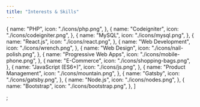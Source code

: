 ```yaml
---
title: "Interests & Skills"
---
```


  {
    name: "PHP",
    icon: "./icons/php.png",
  },
  {
    name: "Codeigniter",
    icon: "./icons/codeigniter.png",
  },
  {
    name: "MySQL",
    icon: "./icons/mysql.png",
  },
  {
    name: "React.js",
    icon: "./icons/react.png",
  },
  {
    name: "Web Development",
    icon: "./icons/wrench.png",
  },
  {
    name: "Web Design",
    icon: "./icons/nail-polish.png",
  },
  {
    name: "Progressive Web Apps",
    icon: "./icons/mobile-phone.png",
  },
  {
    name: "E-Commerce",
    icon: "./icons/shopping-bags.png",
  },
  {
    name: "JavaScript (ES6+)",
    icon: "./icons/js.png",
  },
  {
    name: "Product Management",
    icon: "./icons/mountain.png",
  },
  {
    name: "Gatsby",
    icon: "./icons/gatsby.png",
  },
  {
    name: "Node.js",
    icon: "./icons/nodes.png",
  },
  {
    name: "Bootstrap",
    icon: "./icons/bootstrap.png",
  },
]

;
